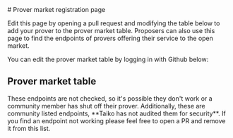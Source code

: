 

<SessionContextProvider supabaseClient={client}>
  # Prover market registration page

  Edit this page by opening a pull request and modifying the table below to add your prover to the prover market table. Proposers can also use this page to find the endpoints of provers offering their service to the open market.

  You can edit the prover market table by logging in with Github below:

  ## Prover market table

  <Callout type="warning">
    These endpoints are not checked, so it's possible they don't work or a
    community member has shut off their prover. Additionally, these are community
    listed endpoints, **Taiko has not audited them for security**. If you find an
    endpoint not working please feel free to open a PR and remove it from this
    list.
  </Callout>
  <ProverEndpointsTable/>
</SessionContextProvider>
